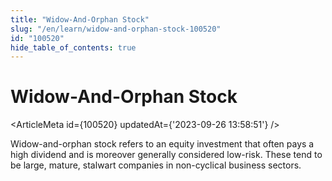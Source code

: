 ```yaml
---
title: "Widow-And-Orphan Stock"
slug: "/en/learn/widow-and-orphan-stock-100520"
id: "100520"
hide_table_of_contents: true
---
```



# Widow-And-Orphan Stock

<ArticleMeta id={100520} updatedAt={'2023-09-26 13:58:51'} />
<div className='border-solid border-b border-t-0 my-4 border-[var(--ifm-color-gray-300)]' />

Widow-and-orphan stock refers to an equity investment that often pays a high dividend and is moreover generally considered low-risk. These tend to be large, mature, stalwart companies in non-cyclical business sectors.
